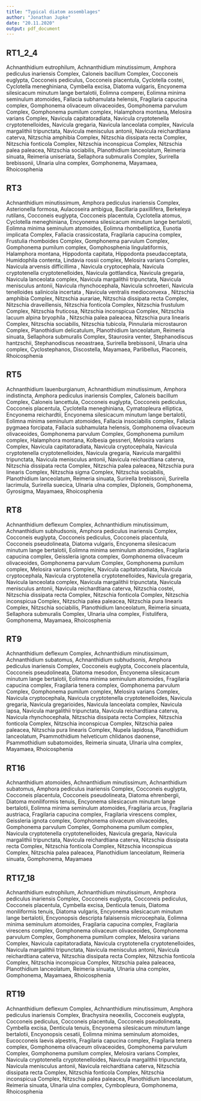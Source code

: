 ```yaml
---
title: "Typical diatom assemblages"
author: "Jonathan Jupke"
date: "20.11.2020"
output: pdf_document
---
```


## RT1_2_4    

Achnanthidium eutrophilum, Achnanthidium minutissimum, Amphora pediculus inariensis Complex, Caloneis bacillum Complex, Cocconeis euglypta, Cocconeis pediculus, Cocconeis placentula, Cyclotella costei, Cyclotella meneghiniana, Cymbella excisa, Diatoma vulgaris, Encyonema silesicacum minutum lange bertalotii, Eolimna comperei, Eolimna minima seminulum atomoides, Fallacia subhamulata helensis, Fragilaria capucina complex, Gomphonema olivaceum olivaceoides, Gomphonema parvulum Complex, Gomphonema pumilum complex, Halamphora montana, Melosira varians Complex, Navicula capitatoradiata, Navicula cryptotenella cryptotenelloides, Navicula gregaria, Navicula lanceolata complex, Navicula margalithii tripunctata, Navicula menisculus antonii, Navicula reichardtiana caterva, Nitzschia amphibia Complex, Nitzschia dissipata recta Complex, Nitzschia fonticola Complex, Nitzschia inconspicua Complex, Nitzschia palea paleacea, Nitzschia sociabilis, Planothidium lanceolatum, Reimeria sinuata, Reimeria uniseriata, Sellaphora submuralis Complex, Surirella brebissonii, Ulnaria ulna complex, Gomphonema, Mayamaea, Rhoicosphenia    

## RT3    
Achnanthidium minutissimum, Amphora pediculus inariensis Complex, Asterionella formosa, Aulacoseira ambigua, Bacillaria paxillifera, Berkeleya rutilans, Cocconeis euglypta, Cocconeis placentula, Cyclotella atomus, Cyclotella meneghiniana, Encyonema silesicacum minutum lange bertalotii, Eolimna minima seminulum atomoides, Eolimna rhombelliptica, Eunotia implicata Complex, Fallacia crassicostata, Fragilaria capucina complex, Frustulia rhomboides Complex, Gomphonema parvulum Complex, Gomphonema pumilum complex, Gomphosphenia lingulatiformis, Halamphora montana, Hippodonta capitata, Hippodonta pseudacceptata, Humidophila contenta, Lindavia rossii complex, Melosira varians Complex, Navicula arvensis difficillima  , Navicula cryptocephala, Navicula cryptotenella cryptotenelloides, Navicula gottlandica, Navicula gregaria, Navicula lanceolata complex, Navicula margalithii tripunctata, Navicula menisculus antonii, Navicula rhynchocephala, Navicula schroeteri, Navicula tenelloides salinicola incertata  , Navicula ventralis medioconvexa  , Nitzschia amphibia Complex, Nitzschia aurariae, Nitzschia dissipata recta Complex, Nitzschia draveillensis, Nitzschia fonticola Complex, Nitzschia frustulum Complex, Nitzschia fruticosa, Nitzschia inconspicua Complex, Nitzschia lacuum alpina bryophila  , Nitzschia palea paleacea, Nitzschia pura linearis Complex, Nitzschia sociabilis, Nitzschia tubicola, Pinnularia microstauron Complex, Planothidium delicatulum, Planothidium lanceolatum, Reimeria sinuata, Sellaphora submuralis Complex, Staurosira venter, Stephanodiscus hantzschii, Stephanodiscus neoastraea, Surirella brebissonii, Ulnaria ulna complex, Cyclostephanos, Discostella, Mayamaea, Parlibellus, Placoneis, Rhoicosphenia  

## RT5    
Achnanthidium lauenburgianum, Achnanthidium minutissimum, Amphora indistincta, Amphora pediculus inariensis Complex, Caloneis bacillum Complex, Caloneis lancettula, Cocconeis euglypta, Cocconeis pediculus, Cocconeis placentula, Cyclotella meneghiniana, Cymatopleura elliptica, Encyonema reichardtii, Encyonema silesicacum minutum lange bertalotii, Eolimna minima seminulum atomoides, Fallacia insociabilis complex, Fallacia pygmaea forcipata, Fallacia subhamulata helensis, Gomphonema olivaceum olivaceoides, Gomphonema parvulum Complex, Gomphonema pumilum complex, Halamphora montana, Kolbesia gessneri, Melosira varians Complex, Navicula capitatoradiata, Navicula cryptocephala, Navicula cryptotenella cryptotenelloides, Navicula gregaria, Navicula margalithii tripunctata, Navicula menisculus antonii, Navicula reichardtiana caterva, Nitzschia dissipata recta Complex, Nitzschia palea paleacea, Nitzschia pura linearis Complex, Nitzschia sigma Complex, Nitzschia sociabilis, Planothidium lanceolatum, Reimeria sinuata, Surirella brebissonii, Surirella lacrimula, Surirella suecica, Ulnaria ulna complex, Diploneis, Gomphonema, Gyrosigma, Mayamaea, Rhoicosphenia   

## RT8    
Achnanthidium deflexum Complex, Achnanthidium minutissimum, Achnanthidium subhudsonis, Amphora pediculus inariensis Complex, Cocconeis euglypta, Cocconeis pediculus, Cocconeis placentula, Cocconeis pseudolineata, Diatoma vulgaris, Encyonema silesicacum minutum lange bertalotii, Eolimna minima seminulum atomoides, Fragilaria capucina complex, Geissleria ignota complex, Gomphonema olivaceum olivaceoides, Gomphonema parvulum Complex, Gomphonema pumilum complex, Melosira varians Complex, Navicula capitatoradiata, Navicula cryptocephala, Navicula cryptotenella cryptotenelloides, Navicula gregaria, Navicula lanceolata complex, Navicula margalithii tripunctata, Navicula menisculus antonii, Navicula reichardtiana caterva, Nitzschia costei, Nitzschia dissipata recta Complex, Nitzschia fonticola Complex, Nitzschia inconspicua Complex, Nitzschia palea paleacea, Nitzschia pura linearis Complex, Nitzschia sociabilis, Planothidium lanceolatum, Reimeria sinuata, Sellaphora submuralis Complex, Ulnaria ulna complex, Fistulifera, Gomphonema, Mayamaea, Rhoicosphenia  

## RT9    
Achnanthidium deflexum Complex, Achnanthidium minutissimum, Achnanthidium subatomus, Achnanthidium subhudsonis, Amphora pediculus inariensis Complex, Cocconeis euglypta, Cocconeis placentula, Cocconeis pseudolineata, Diatoma mesodon, Encyonema silesicacum minutum lange bertalotii, Eolimna minima seminulum atomoides, Fragilaria capucina complex, Fragilaria tenera complex, Gomphonema parvulum Complex, Gomphonema pumilum complex, Melosira varians Complex, Navicula cryptocephala, Navicula cryptotenella cryptotenelloides, Navicula gregaria, Navicula gregarioides, Navicula lanceolata complex, Navicula lapsa, Navicula margalithii tripunctata, Navicula reichardtiana caterva, Navicula rhynchocephala, Nitzschia dissipata recta Complex, Nitzschia fonticola Complex, Nitzschia inconspicua Complex, Nitzschia palea paleacea, Nitzschia pura linearis Complex, Nupela lapidosa, Planothidium lanceolatum, Psammothidium helveticum chlidanos daonense, Psammothidium subatomoides, Reimeria sinuata, Ulnaria ulna complex, Mayamaea, Rhoicosphenia 

## RT16   
Achnanthidium atomoides, Achnanthidium minutissimum, Achnanthidium subatomus, Amphora pediculus inariensis Complex, Cocconeis euglypta, Cocconeis placentula, Cocconeis pseudolineata, Diatoma ehrenbergii, Diatoma moniliformis tenuis, Encyonema silesicacum minutum lange bertalotii, Eolimna minima seminulum atomoides, Fragilaria arcus, Fragilaria austriaca, Fragilaria capucina complex, Fragilaria virescens complex, Geissleria ignota complex, Gomphonema olivaceum olivaceoides, Gomphonema parvulum Complex, Gomphonema pumilum complex, Navicula cryptotenella cryptotenelloides, Navicula gregaria, Navicula margalithii tripunctata, Navicula reichardtiana caterva, Nitzschia dissipata recta Complex, Nitzschia fonticola Complex, Nitzschia inconspicua Complex, Nitzschia palea paleacea, Planothidium lanceolatum, Reimeria sinuata, Gomphonema, Mayamaea  

## RT17_18    
Achnanthidium eutrophilum, Achnanthidium minutissimum, Amphora pediculus inariensis Complex, Cocconeis euglypta, Cocconeis pediculus, Cocconeis placentula, Cymbella excisa, Denticula tenuis, Diatoma moniliformis tenuis, Diatoma vulgaris, Encyonema silesicacum minutum lange bertalotii, Encyonopsis descripta falaisensis microcephala, Eolimna minima seminulum atomoides, Fragilaria capucina complex, Fragilaria virescens complex, Gomphonema olivaceum olivaceoides, Gomphonema parvulum Complex, Gomphonema pumilum complex, Melosira varians Complex, Navicula capitatoradiata, Navicula cryptotenella cryptotenelloides, Navicula margalithii tripunctata, Navicula menisculus antonii, Navicula reichardtiana caterva, Nitzschia dissipata recta Complex, Nitzschia fonticola Complex, Nitzschia inconspicua Complex, Nitzschia palea paleacea, Planothidium lanceolatum, Reimeria sinuata, Ulnaria ulna complex, Gomphonema, Mayamaea, Rhoicosphenia    

## RT19    
Achnanthidium deflexum Complex, Achnanthidium minutissimum, Amphora pediculus inariensis Complex, Brachysira neoexilis, Cocconeis euglypta, Cocconeis pediculus, Cocconeis placentula, Cocconeis pseudolineata, Cymbella excisa, Denticula tenuis, Encyonema silesicacum minutum lange bertalotii, Encyonopsis cesatii, Eolimna minima seminulum atomoides, Eucocconeis laevis alpestris, Fragilaria capucina complex, Fragilaria tenera complex, Gomphonema olivaceum olivaceoides, Gomphonema parvulum Complex, Gomphonema pumilum complex, Melosira varians Complex, Navicula cryptotenella cryptotenelloides, Navicula margalithii tripunctata, Navicula menisculus antonii, Navicula reichardtiana caterva, Nitzschia dissipata recta Complex, Nitzschia fonticola Complex, Nitzschia inconspicua Complex, Nitzschia palea paleacea, Planothidium lanceolatum, Reimeria sinuata, Ulnaria ulna complex, Cymbopleura, Gomphonema, Rhoicosphenia    

  

  

 

  
  
